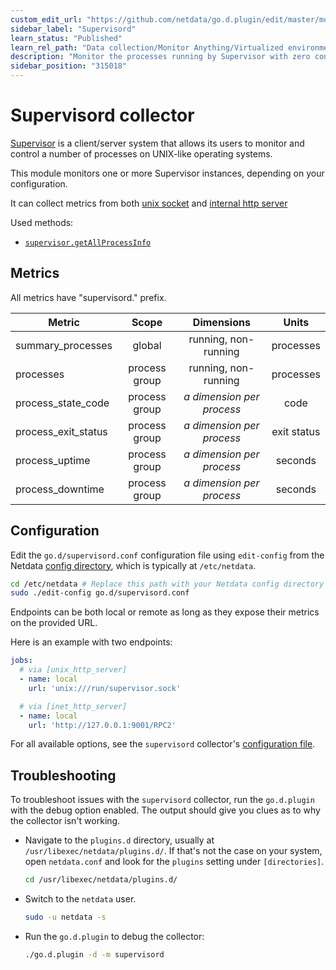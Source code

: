 ```yaml
---
custom_edit_url: "https://github.com/netdata/go.d.plugin/edit/master/modules/supervisord/README.md"
sidebar_label: "Supervisord"
learn_status: "Published"
learn_rel_path: "Data collection/Monitor Anything/Virtualized environments"
description: "Monitor the processes running by Supervisor with zero configuration, per-second metric granularity, and interactive visualizations."
sidebar_position: "315018"
---
```



# Supervisord collector

[Supervisor](http://supervisord.org/) is a client/server system that allows its users to monitor and control a number of
processes on UNIX-like operating systems.

This module monitors one or more Supervisor instances, depending on your configuration.

It can collect metrics from
both [unix socket](http://supervisord.org/configuration.html?highlight=unix_http_server#unix-http-server-section-values)
and [internal http server](http://supervisord.org/configuration.html?highlight=unix_http_server#inet-http-server-section-settings)

Used methods:

- [`supervisor.getAllProcessInfo`](http://supervisord.org/api.html#supervisor.rpcinterface.SupervisorNamespaceRPCInterface.getAllProcessInfo)

## Metrics

All metrics have "supervisord." prefix.

| Metric              |     Scope     |           Dimensions           |    Units    |
|---------------------|:-------------:|:------------------------------:|:-----------:|
| summary_processes   |    global     |      running, non-running      |  processes  |
| processes           | process group |      running, non-running      |  processes  |
| process_state_code  | process group | <i>a dimension per process</i> |    code     |
| process_exit_status | process group | <i>a dimension per process</i> | exit status |
| process_uptime      | process group | <i>a dimension per process</i> |   seconds   |
| process_downtime    | process group | <i>a dimension per process</i> |   seconds   |

## Configuration

Edit the `go.d/supervisord.conf` configuration file using `edit-config` from the
Netdata [config directory](/docs/getting-started/manage-and-configure/configuration), which is typically at `/etc/netdata`.

```bash
cd /etc/netdata # Replace this path with your Netdata config directory
sudo ./edit-config go.d/supervisord.conf
```

Endpoints can be both local or remote as long as they expose their metrics on the provided URL.

Here is an example with two endpoints:

```yaml
jobs:
  # via [unix_http_server]
  - name: local
    url: 'unix:///run/supervisor.sock'

  # via [inet_http_server]
  - name: local
    url: 'http://127.0.0.1:9001/RPC2'
```

For all available options, see the `supervisord`
collector's [configuration file](https://github.com/netdata/go.d.plugin/blob/master/config/go.d/supervisord.conf).

## Troubleshooting

To troubleshoot issues with the `supervisord` collector, run the `go.d.plugin` with the debug option enabled. The output
should give you clues as to why the collector isn't working.

- Navigate to the `plugins.d` directory, usually at `/usr/libexec/netdata/plugins.d/`. If that's not the case on
  your system, open `netdata.conf` and look for the `plugins` setting under `[directories]`.

  ```bash
  cd /usr/libexec/netdata/plugins.d/
  ```

- Switch to the `netdata` user.

  ```bash
  sudo -u netdata -s
  ```

- Run the `go.d.plugin` to debug the collector:

  ```bash
  ./go.d.plugin -d -m supervisord
  ```
